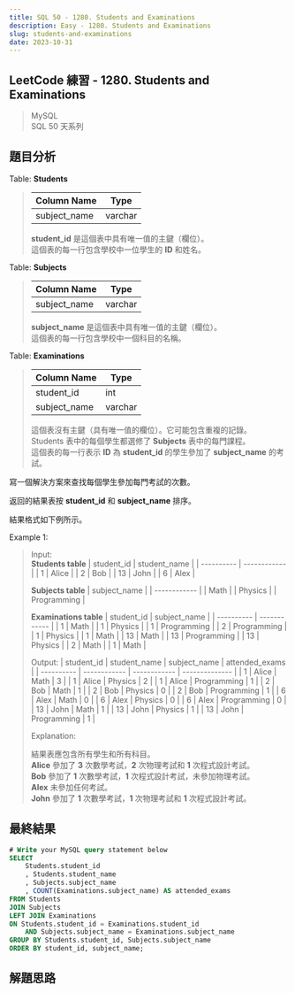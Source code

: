```yaml
---
title: SQL 50 - 1280. Students and Examinations
description: Easy - 1280. Students and Examinations
slug: students-and-examinations
date: 2023-10-31
---
```


## LeetCode 練習 - 1280. Students and Examinations
> MySQL  
> SQL 50 天系列

## 題目分析

Table: **Students**
> | Column Name | Type    |
> | ----------- | ------- |
> | subject_name | varchar |
>
> **student_id** 是這個表中具有唯一值的主鍵（欄位）。  
> 這個表的每一行包含學校中一位學生的 **ID** 和姓名。

Table: **Subjects**
> | Column Name  | Type    |
> | ------------ | ------- |
> | subject_name | varchar |
>
> **subject_name** 是這個表中具有唯一值的主鍵（欄位）。  
> 這個表的每一行包含學校中一個科目的名稱。

Table: **Examinations**
> | Column Name  | Type    |
> | ------------ | ------- |
> | student_id   | int     |
> | subject_name | varchar |
>
> 這個表沒有主鍵（具有唯一值的欄位）。它可能包含重複的記錄。  
> Students 表中的每個學生都選修了 **Subjects** 表中的每門課程。  
> 這個表的每一行表示 **ID** 為 **student_id** 的學生參加了 **subject_name** 的考試。

寫一個解決方案來查找每個學生參加每門考試的次數。

返回的結果表按 **student_id** 和 **subject_name** 排序。

結果格式如下例所示。

Example 1:  
> Input:  
> **Students table**
> | student_id | student_name |
> | ---------- | ------------ |
> | 1          | Alice        |
> | 2          | Bob          |
> | 13         | John         |
> | 6          | Alex         |
>
> **Subjects table**
> | subject_name |
> | ------------ |
> | Math         |
> | Physics      |
> | Programming  |
>
> **Examinations table**
> | student_id | subject_name |
> | ---------- | ------------ |
> | 1          | Math         |
> | 1          | Physics      |
> | 1          | Programming  |
> | 2          | Programming  |
> | 1          | Physics      |
> | 1          | Math         |
> | 13         | Math         |
> | 13         | Programming  |
> | 13         | Physics      |
> | 2          | Math         |
> | 1          | Math         |
>
> Output:
> | student_id | student_name | subject_name | attended_exams |
> | ---------- | ------------ | ------------ | -------------- |
> | 1          | Alice        | Math         | 3              |
> | 1          | Alice        | Physics      | 2              |
> | 1          | Alice        | Programming  | 1              |
> | 2          | Bob          | Math         | 1              |
> | 2          | Bob          | Physics      | 0              |
> | 2          | Bob          | Programming  | 1              |
> | 6          | Alex         | Math         | 0              |
> | 6          | Alex         | Physics      | 0              |
> | 6          | Alex         | Programming  | 0              |
> | 13         | John         | Math         | 1              |
> | 13         | John         | Physics      | 1              |
> | 13         | John         | Programming  | 1              |
>
> Explanation:
>
> 結果表應包含所有學生和所有科目。  
> **Alice** 參加了 **3** 次數學考試，**2** 次物理考試和 **1** 次程式設計考試。  
> **Bob** 參加了 **1** 次數學考試，**1** 次程式設計考試，未參加物理考試。  
> **Alex** 未參加任何考試。  
> **John** 參加了 **1** 次數學考試，**1** 次物理考試和 **1** 次程式設計考試。

## 最終結果

```js:students-and-examinations.sql
# Write your MySQL query statement below
SELECT
    Students.student_id
    , Students.student_name
    , Subjects.subject_name
    , COUNT(Examinations.subject_name) AS attended_exams
FROM Students
JOIN Subjects
LEFT JOIN Examinations
ON Students.student_id = Examinations.student_id
    AND Subjects.subject_name = Examinations.subject_name
GROUP BY Students.student_id, Subjects.subject_name
ORDER BY student_id, subject_name;
```

## 解題思路